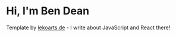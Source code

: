 # Hi, I'm Ben Dean

Template by [lekoarts.de](https://www.lekoarts.de?utm_source=cara&utm_medium=Starter) - I write about JavaScript and React there!

